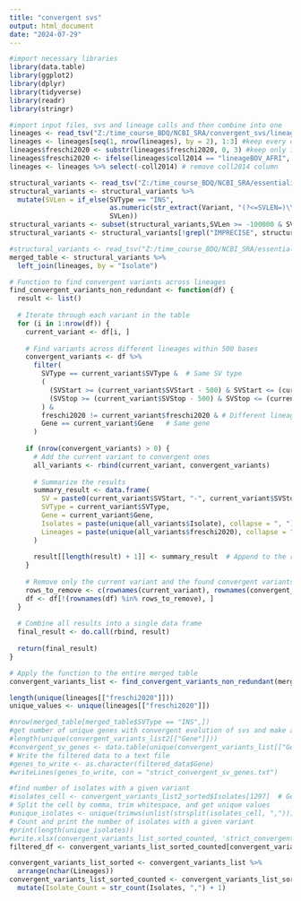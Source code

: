 ---
title: "convergent svs"
output: html_document
date: "2024-07-29"
---

```{r}
#import necessary libraries
library(data.table)
library(ggplot2)
library(dplyr)
library(tidyverse)
library(readr)
library(stringr)
```

```{r}
#import input files, svs and lineage calls and then combine into one 
lineages <- read_tsv("Z:/time_course_BDQ/NCBI_SRA/convergent_svs/lineages_all_sra.tsv")
lineages <- lineages[seq(1, nrow(lineages), by = 2), 1:3] #keep every other row and only first 3 columns
lineages$freschi2020 <- substr(lineages$freschi2020, 0, 3) #keep only 1 place after decimal for lineage calls
lineages$freschi2020 <- ifelse(lineages$coll2014 == "lineageBOV_AFRI", "bovis", lineages$freschi2020) #for bovis calls, move them into freschi column since only coll2014 called it
lineages <- lineages %>% select(-coll2014) # remove coll2014 column

structural_variants <- read_tsv("Z:/time_course_BDQ/NCBI_SRA/essentiality_analysis/output.txt")
structural_variants <- structural_variants %>%
  mutate(SVLen = if_else(SVType == "INS",
                         as.numeric(str_extract(Variant, "(?<=SVLEN=)\\d+")),
                         SVLen))
structural_variants <- subset(structural_variants,SVLen >= -100000 & SVLen <= 100000)# & SVLen != 0)
structural_variants <- structural_variants[!grepl("IMPRECISE", structural_variants$Variant), ]

#structural_variants <- read_tsv("Z:/time_course_BDQ/NCBI_SRA/essentiality_analysis/merged_sra_Rv.vcf")
merged_table <- structural_variants %>%
  left_join(lineages, by = "Isolate")

```

```{r}
# Function to find convergent variants across lineages
find_convergent_variants_non_redundant <- function(df) {
  result <- list()
  
  # Iterate through each variant in the table
  for (i in 1:nrow(df)) {
    current_variant <- df[i, ]
    
    # Find variants across different lineages within 500 bases
    convergent_variants <- df %>%
      filter(
        SVType == current_variant$SVType &  # Same SV type
        (
          (SVStart >= (current_variant$SVStart - 500) & SVStart <= (current_variant$SVStart + 500)) |
          (SVStop >= (current_variant$SVStop - 500) & SVStop <= (current_variant$SVStop + 500))
        ) &
        freschi2020 != current_variant$freschi2020 & # Different lineages
        Gene == current_variant$Gene   # Same gene
      )
    
    if (nrow(convergent_variants) > 0) {
      # Add the current variant to convergent ones
      all_variants <- rbind(current_variant, convergent_variants)
      
      # Summarize the results
      summary_result <- data.frame(
        SV = paste0(current_variant$SVStart, "-", current_variant$SVStop),
        SVType = current_variant$SVType,
        Gene = current_variant$Gene,
        Isolates = paste(unique(all_variants$Isolate), collapse = ", "),
        Lineages = paste(unique(all_variants$freschi2020), collapse = ", ")
      )
      
      result[[length(result) + 1]] <- summary_result  # Append to the result list
    }
    
    # Remove only the current variant and the found convergent variants from df
    rows_to_remove <- c(rownames(current_variant), rownames(convergent_variants))
    df <- df[!(rownames(df) %in% rows_to_remove), ]
  }
  
  # Combine all results into a single data frame
  final_result <- do.call(rbind, result)
  
  return(final_result)
}

# Apply the function to the entire merged table
convergent_variants_list <- find_convergent_variants_non_redundant(merged_table)

```

```{r}
length(unique(lineages[["freschi2020"]]))
unique_values <- unique(lineages[["freschi2020"]])

#nrow(merged_table[merged_table$SVType == "INS",])
#get number of unique genes with convergent evolution of svs and make a table 
#length(unique(convergent_variants_list2[["Gene"]]))
#convergent_sv_genes <- data.table(unique(convergent_variants_list[["Gene"]]))
# Write the filtered data to a text file
#genes_to_write <- as.character(filtered_data$Gene)
#writeLines(genes_to_write, con = "strict_convergent_sv_genes.txt")

#find number of isolates with a given variant
#isolates_cell <- convergent_variants_list2_sorted$Isolates[1297]  # Get the cell content
# Split the cell by comma, trim whitespace, and get unique values
#unique_isolates <- unique(trimws(unlist(strsplit(isolates_cell, ","))))
# Count and print the number of isolates with a given variant
#print(length(unique_isolates))
#write.xlsx(convergent_variants_list_sorted_counted, 'strict_convergent_svs.xlsx')
filtered_df <- convergent_variants_list_sorted_counted[convergent_variants_list_sorted_counted$Gene == "plcD", ]

```

```{r}
convergent_variants_list_sorted <- convergent_variants_list %>%
  arrange(nchar(Lineages))
convergent_variants_list_sorted_counted <- convergent_variants_list_sorted %>%
  mutate(Isolate_Count = str_count(Isolates, ",") + 1)
```

